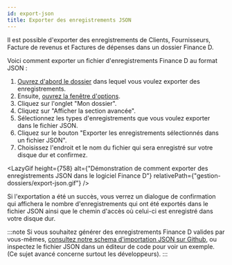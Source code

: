 ```yaml
---
id: export-json
title: Exporter des enregistrements JSON
---
```



Il est possible d'exporter des enregistrements de Clients, Fournisseurs, Facture de revenus et Factures de dépenses
dans un dossier Finance&nbsp;D.

Voici comment exporter un fichier d'enregistrements Finance&nbsp;D au format JSON&nbsp;:

1. [Ouvrez d'abord le dossier](/docs/bases/ouvrir-dossier) dans lequel vous voulez exporter des enregistrements.
2. Ensuite, [ouvrez la fenêtre d'options](/docs/navigation/fenetre-options-preferences-parametres).
3. Cliquez sur l'onglet "Mon dossier".
4. Cliquez sur "Afficher la section avancée".
5. Sélectionnez les types d'enregistrements que vous voulez exporter dans le fichier JSON.
6. Cliquez sur le bouton "Exporter les enregistrements sélectionnés dans un fichier JSON".
7. Choisissez l'endroit et le nom du fichier qui sera enregistré sur votre disque dur et confirmez.

<LazyGif
  height={758}
  alt={"Démonstration de comment exporter des enregistrements JSON dans le logiciel Finance D"}
  relativePath={"gestion-dossiers/export-json.gif"}
/>

Si l'exportation a été un succès,
vous verrez un dialogue de confirmation qui affichera le nombre
d'enregistrements qui ont été exportés dans le fichier JSON
ainsi que le chemin d'accès où celui-ci est enregistré
dans votre disque dur.

:::note
Si vous souhaitez générer des enregistrements Finance D valides par vous-mêmes,
[consultez notre schema d'importation JSON sur Github](https://github.com/alex-drocks/finance-d-electron-app-json-schemas),
ou inspectez le fichier JSON dans un éditeur de code pour voir un exemple.
(Ce sujet avancé concerne surtout les développeurs).
:::

<br/>
<br/>
